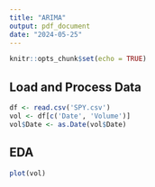 ```yaml
---
title: "ARIMA"
output: pdf_document
date: "2024-05-25"
---
```


```r
knitr::opts_chunk$set(echo = TRUE)
```


## Load and Process Data
```r
df <- read.csv('SPY.csv')
vol <- df[c('Date', 'Volume')]
vol$Date <- as.Date(vol$Date)
```


## EDA


```r

plot(vol)

```




